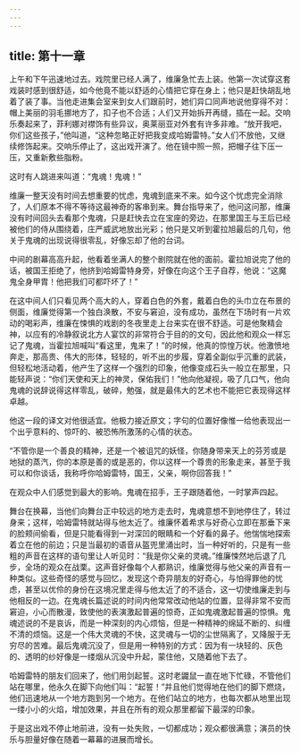 ```yaml
---
---
---
```

title: 第十一章
---




上午和下午迅速地过去。戏院里已经人满了，维廉急忙去上装。他第一次试穿这套戏装时感到很舒适，如今他竟不能以舒适的心情把它穿在身上；他只是赶快胡乱地着了装了事。当他走进集会室来到女人们跟前时，她们异口同声地说他穿得不对：帽上美丽的羽毛挪地方了，扣子也不合适；人们又开始拆开再缝，插在一起。交响乐奏起来了，菲利娜对襟饰有些异议，奥莱丽亚对外套有许多非难。“放开我吧，你们这些孩子，”他叫道，“这种忽略正好把我变成哈姆雷特。”女人们不放他，又继续修饰起来。交响乐停止了，这出戏开演了。他在镜中照一照，把帽子往下压一压，又重新敷些脂粉。

这时有人跳进来叫道：“鬼魂！鬼魂！”

维廉一整天没有时间去想重要的忧虑，鬼魂到底来不来。如今这个忧虑完全消除了，人们原本不得不等待这最神奇的客串到来。舞台指导来了，他问这问那，维廉没有时间回头去看那个鬼魂，只是赶快去立在宝座的旁边，在那里国王与王后已经被他们的侍从围绕着，庄严威武地放出光彩；他只是又听到霍拉旭最后的几句，他关于鬼魂的出现说得很零乱，好像忘却了他的台词。

中间的剧幕高高升起，他看着坐满人的整个剧院就在他的面前。霍拉旭说完了他的话，被国王拒绝了，他挤到哈姆雷特身旁，好像在向这个王子自荐，他说：“这魔鬼全身甲胄！他把我们可都吓坏了！”

在这中间人们只看见两个高大的人，穿着白色的外套，戴着白色的头巾立在布景的侧面，维廉觉得第一个独白涣散，不安与窘迫，没有成功，虽然在下场时有一片欢动的喝彩声，维廉在悚惧的戏剧的冬夜里走上台来实在很不舒适。可是他聚精会神，以应有的冷静叙说北方人宴饮的非常符合于目的的文句，因此他和观众一样忘记了鬼魂，当霍拉旭喊叫“看这里，鬼来了！”的时候，他真的惊惶万状。他激愤地奔走，那高贵、伟大的形体，轻轻的，听不出的步履，穿着全副似乎沉重的武装，但轻松地活动着，他产生了这样一个强烈的印象，他像变成石头一般立在那里，只能轻声说：“你们天使和天上的神灵，保佑我们！”他向他凝视，吸了几口气，他向鬼魂的说辞说得这样零乱，破碎，勉强，就是最伟大的艺术也不能把它表现得这样卓越。

他这一段的译文对他很适宜。他极力接近原文；字句的位置好像惟一给他表现出一个出乎意料的、惊吓的、被恐怖所激荡的心情的状态。

“不管你是一个善良的精神，还是一个被诅咒的妖怪，你随身带来天上的芬芳或是地狱的蒸汽，你的本原是善的或是恶的，你以这样一个尊贵的形象走来，甚至于我可以和你谈话，我称呼你哈姆雷特，国王，父亲，啊你回答我！”

在观众中人们感觉到最大的影响。鬼魂在招手，王子跟随着他，一时掌声四起。

舞台在换幕，当他们向舞台正中较远的地方走去时，鬼魂意想不到地停住了，转过身来；这样，哈姆雷特就站得与他太近了。维廉怀着希求与好奇心立即在那垂下来的脸颊间偷看，但是只能看得到一对深凹的眼睛和一个好看的鼻子。他惴惴地探索着立在他的前边；只是当最初的语音从盔兜里涌出时，当一种好听的，只是有一些粗的声音在这样的语句里让人听见时：“我是你父亲的灵魂。”维廉悚然地后退了几步，全场的观众在战栗。这声音好像每个人都熟识，维廉觉得与他父亲的声音有一种类似。这些奇怪的感觉与回忆，发现这个奇异朋友的好奇心，与怕得罪他的忧虑，甚至以优伶的身份在这境况里走得与他太近了的不适合，这一切使维廉走到与他相反的一边。在鬼魂长篇述说的时间内他常常改动他站的位置，显得非常不安而窘迫，小心而散漫，致使他的表演激起普遍的惊奇，正如鬼魂激起普遍的惊惧。鬼魂述说的不是哀诉，而是一种深刻的内心烦恼，但是一种精神的绵延不断的、纠缠不清的烦恼。这是一个伟大灵魂的不快，这灵魂与一切的尘世隔离了，又降服于无穷尽的苦难。最后鬼魂沉没了，但是用一种特别的方式：因为有一块轻的、灰色的、透明的纱好像是一缕烟从沉没中升起，蒙住他，又随着他下去了。

哈姆雷特的朋友们回来了，他们用剑起誓。这时老鼹鼠一直在地下忙碌，不管他们站在哪里，他永久在脚下向他们叫：“起誓！”并且他们觉得地在他们的脚下燃烧，他们迅速地从一个地方跑到另一个地方。在他们站立的地方，也每次都从地里出现一缕小小的火焰，增加效果，并且在所有的观众那里都留下最深的印象。

于是这出戏不停止地前进，没有一处失败，一切都成功；观众都很满意；演员的快乐与胆量好像在随着一幕幕的进展而增长。